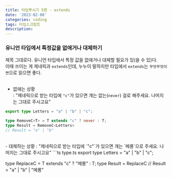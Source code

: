 ```yaml
---
title: 타입뿌시기 5편 - extends
date: '2023-02-08'
categories: coding
tags: 타입스크립트
description: 
---
```

### 유니언 타입에서 특정값을 없애거나 대체하기

제목 그대로다. 유니언 타입에서 특정 값을 없애거나 대체할 필요가 있(을 수 있)다.  
이때 쓰이는 게 제네릭과 `extends`인데, 누누이 말하지만 타입에서 `extends`는 `무엇무엇이면`으로 읽으면 좋다.  
<br/>
- 없애는 상황  
: "제네릭으로 받는 타입에 `"c"`가 있으면 걔는 없는(`never`) 걸로 해주세요. 나머지는 그대로 주시고요" 
```ts type.ts
export type Letters = "a" | "b" | "c";

type RemoveC<T> = T extends "c" ? never : T;
type Result = RemoveC<Letters>
// Result = "a" | "b"
```

<br/>
- 대체하는 상황  
: "제네릭으로 받는 타입에 `"c"`가 있으면 걔는 `메롱`으로 주세요. 나머지는 그대로 주시고요" 
```ts type.ts
export type Letters = "a" | "b" | "c";

type ReplaceC<T> = T extends "c" ? "메롱" : T;
type Result = ReplaceC<Letters>
// Result = "a" | "b" | "메롱"
```
